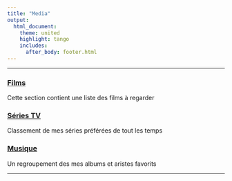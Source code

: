 ---
title: "Media"
output:
  html_document:
    theme: united
    highlight: tango
    includes:
      after_body: footer.html
---
***
### [Films](https://jacobtaylor.xyz/films)
Cette section contient une liste des films à regarder

### [Séries TV](https://jacobtaylor.xyz/tv)
Classement de mes séries préférées de tout les temps

### [Musique](https://jacobtaylor.xyz/musique)
Un regroupement des mes albums et aristes favorits

***